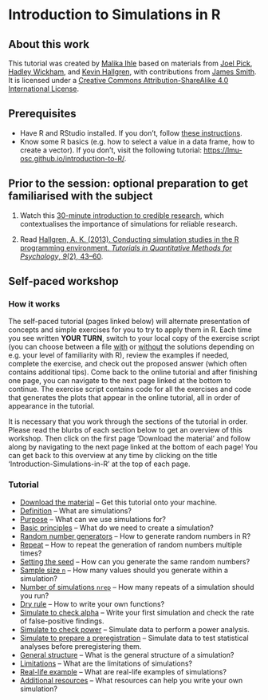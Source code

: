 # Introduction to Simulations in R

## About this work
This tutorial was created by [Malika Ihle](https://www.osc.uni-muenchen.de/about_us/coordinator/index.html) based on materials from [Joel Pick](https://joelpick.wixsite.com/research), [Hadley Wickham](https://www.yumpu.com/en/document/view/19077330/simulation-hadley-wickham), and [Kevin Hallgren](https://doi.org/10.20982/tqmp.09.2.p043), with contributions from [James Smith](https://github.com/worcjamessmith).   
It is licensed under a [Creative Commons Attribution-ShareAlike 4.0 International License](https://creativecommons.org/licenses/by-sa/4.0/).

## Prerequisites

* Have R and RStudio installed. If you don't, follow [these instructions](https://lmu-osc.github.io/Introduction-RStudio-Git-GitHub/installing_software.html).  
* Know some R basics (e.g. how to select a value in a data frame, how to create a vector). If you don't, visit the following tutorial: <a href="https://lmu-osc.github.io/introduction-to-R/" target ="_blank">https://lmu-osc.github.io/introduction-to-R/</a>.  

## Prior to the session: optional preparation to get familiarised with the subject
1) Watch this [30-minute introduction to credible research](https://osf.io/xtmek/), which contextualises the importance of simulations for reliable research. 

2) Read [Hallgren, A. K. (2013). Conducting simulation studies in the R programming environment. *Tutorials in Quantitative Methods for Psychology*, *9*(2), 43–60](https://doi.org/10.20982/tqmp.09.2.p043).

## Self-paced workshop
### How it works
The self-paced tutorial (pages linked below) will alternate presentation of concepts and simple exercises for you to try to apply them in R. Each time you see written **YOUR TURN**, switch to your local copy of the exercise script (you can choose between a file <a href="https://github.com/lmu-osc/Introduction-Simulations-in-R/blob/main/exercise_script_with_solutions.R" target ="_blank">with</a> or <a href="https://github.com/lmu-osc/Introduction-Simulations-in-R/blob/main/exercise_script_without_solutions.R" target ="_blank">without</a> the solutions depending on e.g. your level of familiarity with R), review the examples if needed, complete the exercise, and check out the proposed answer (which often contains additional tips). Come back to the online tutorial and after finishing one page, you can navigate to the next page linked at the bottom to continue. The exercise script contains  code for all the exercises and code that generates the plots that appear in the online tutorial, all in order of appearance in the tutorial.  

It is necessary that you work through the sections of the tutorial in order. Please read the blurbs of each section below to get an overview of this workshop. Then click on the first page 'Download the material' and follow along by navigating to the next page linked at the bottom of each page! You can get back to this overview at any time by clicking on the title 'Introduction-Simulations-in-R' at the top of each page.
 

### Tutorial
* [Download the material](./tutorial_pages/download-repo.qmd) – Get this tutorial onto your machine.
* [Definition](./tutorial_pages/definition.qmd) – What are simulations?
* [Purpose](./tutorial_pages/purpose.qmd) – What can we use simulations for?
* [Basic principles](./tutorial_pages/basic-principles.qmd) – What do we need to create a simulation?
* [Random number generators](./tutorial_pages/random-numbers-generators.qmd) – How to generate random numbers in R?
* [Repeat](./tutorial_pages/repeat.qmd) – How to repeat the generation of random numbers multiple times?
* [Setting the seed](./tutorial_pages/seed.qmd) – How can you generate the same random numbers?
* [Sample size `n`](./tutorial_pages/sample-size-n.qmd) – How many values should you generate within a simulation?
* [Number of simulations `nrep`](./tutorial_pages/number-of-simulations-nrep.qmd) – How many repeats of a simulation should you run?
* [Dry rule](./tutorial_pages/dry-rule.qmd) – How to write your own functions?
* [Simulate to check alpha](./tutorial_pages/check-alpha.qmd) – Write your first simulation and check the rate of false-positive findings.  
* [Simulate to check power](./tutorial_pages/check-power.qmd) – Simulate data to perform a power analysis.  
* [Simulate to prepare a preregistration](./tutorial_pages/simulate-for-preregistration.qmd) – Simulate data to test statistical analyses before preregistering them.  
* [General structure](./tutorial_pages/general-structure.qmd) – What is the general structure of a simulation?
* [Limitations](./tutorial_pages/limitations.qmd) – What are the limitations of simulations?
* [Real-life example](./tutorial_pages/real-life-example.qmd) – What are real-life examples of simulations?
* [Additional resources](./tutorial_pages/resources.qmd) – What resources can help you write your own simulation?



